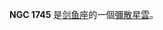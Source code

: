{{NGCInfoBox|NGCID=NGC 1745|發現者=約翰·弗里德里希·威廉·赫歇爾|發現日期=1836年11月11日|其他編號=ESO 56-SC22|曆元=J2000.0|赤經=4時54分20.7秒
|赤緯=-69°9'32"|星座=剑鱼座|星體=彌散星雲|星等=|表面亮度=|藍等=}}

'''NGC 1745''' 是[[剑鱼座|剑鱼座]]的一個[[彌散星雲|彌散星雲]]。

{{NGCReference|1745}}
{{Catalogs|NGC=1745}}